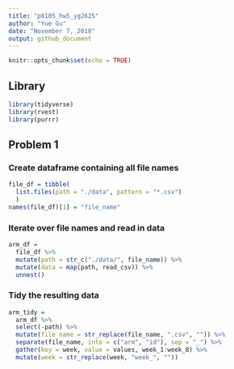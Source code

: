 ```yaml
---
title: "p8105_hw5_yg2625"
author: "Yue Gu"
date: "November 7, 2018"
output: github_document
---
```


```r
knitr::opts_chunk$set(echo = TRUE)
```

## Library
```r
library(tidyverse)
library(rvest)
library(purrr)
```
## Problem 1
### Create dataframe containing all file names
```r
file_df = tibble(
  list.files(path = "./data", pattern = "*.csv")
  )
names(file_df)[1] = "file_name"

```

### Iterate over file names and read in data
```r
arm_df = 
  file_df %>% 
  mutate(path = str_c("./data/", file_name)) %>% 
  mutate(data = map(path, read_csv)) %>% 
  unnest()

```

### Tidy the resulting data
```r
arm_tidy =
  arm_df %>% 
  select(-path) %>% 
  mutate(file_name = str_replace(file_name, ".csv", "")) %>% 
  separate(file_name, into = c("arm", "id"), sep = "_") %>% 
  gather(key = week, value = values, week_1:week_8) %>% 
  mutate(week = str_replace(week, "week_", ""))

  
```



